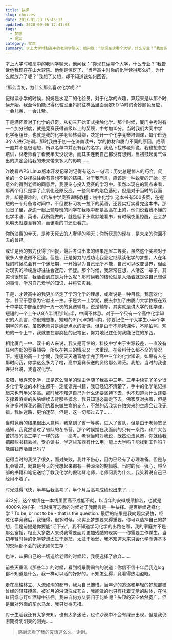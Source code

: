 ```yaml
---
title: 抉择
slug: choices
date: 2013-01-29 15:45:13
updated: 2020-09-06 12:41:08
tags:
  - 梦想
  - 现实
category: 文章
summary: 才上大学时和高中的老同学聊天，他问我：“你现在读哪个大学，什么专业？”我告诉他我现在在山大软院。他倒是惊讶了，“当年高中时你的化学读得那么好，为什么就放弃了呢？”
---
```


才上大学时和高中的老同学聊天，他问我：“你现在读哪个大学，什么专业？”我告诉他我现在在山大软院。他倒是惊讶了，“当年高中时你的化学读得那么好，为什么就放弃了呢？”我想了又想，却不知道该如何回答。

“那么当初，为什么那么喜欢化学呢？”

记得读小学的时候，妈妈是水泥厂的化验员，对于化学的兴趣，算起来是从那个时候开始。我至今仍能记得化验室里妈妈往样品里面滴定EDTA时的奇妙颜色反应，一会儿黄，一会儿紫。

于是满怀着对于化学的好奇，从初三开始正式接触化学。那个时候，厦门中考时有一个加分制度，就是竞赛获得省级以上的奖项，中考加10分。当时我们大同中学化学组组长，也就是我的化学老师林舜卿，决定开一个化学竞赛培训课，每个班选3个人进行培训。那时我由于初一在济南读书，学的教材和厦门不同的原因，成绩一直并不是很理想，所以名单中并没有我的名字。我私下找林老师说，我也想参加培训，林老师看了看我半天没说话。而其实连我自己都没有想到，当初鼓起勇气做出的决定会给我的未来带来多大的影响……

昨晚看WPS Linux版本开发记录时记得有这么一句话：历史总是惊人的巧合，简单的一个抉择往往会有意想不到的结果。对于我而言，应该是一种蜕变的开始。在意外的得到老师的同意后，我便专心投入竞赛的学习中。虽然以现在的观点来看，那两个月只是学了点氧化还原反应，一些简单的焰色基础。但是对于当时的我而言，却是很难的。《启东中学奥赛训练教程：初中化学》这本书有500多页，在短短的一个月备考时间中，不但要补习初一拉下的英语，还要实打实看完这本书。那段日子里，身边一起上辅导班的同学在我眼中都是高高在上的，他们说着我不懂的化学术语、英语。我所能做的，就是低下头默默地看书，有时候夜里惊醒，还会梦见明天就要竞赛的，而该看的书还没看完。

你所浪费的今天，是昨天死去的人奢望的明天；你所厌恶的现在，是未来的你回不去的曾经。

或许是我的努力获得了回报，最后考试出来的结果是省二等奖，虽然这个奖项对于很多人来说微不足道。但是，正是努力的成功让我坚定继续读化学的梦想。人在年轻的时候总会有一个迷茫期，一开始以为自己无所不能，自己可以改变世界，但面对现实的冷峻后却往往会迷茫、怀疑。那个时候，我常常在想，人活这一辈子，其实也很短暂，我活着到底是为什么呢？那时候我的结论就是人活着就是做自己想做的事情，学习自己爱学的知识，并将它实践。

于是，才读高中的我更加坚定了学习化学的理想，或者说是一种目标，我喜欢化学，甚至于愿意为它献出一生。于是大一上学期，便去参加了由厦门大学教授在双十中学初中部组织的一周一次的竞赛辅导。说是辅导，其实就是讲大学的化学课，短短的一个上午从8点半讲到11点半，中间不休息。对于一个只有一个高中化学知识的人而言，你很难想象，短短的3个小时时间内，你要记住一个大学生小半个学期学的内容。虽然老师只是蜻蜓点水的授课，但是由于不能拷课件，不能拍照，短短的一个上午，我就要在那疯狂的记笔记，努力地记住任何我能记住的东西。

相比厦门一中、双十的人来说，我又是可怜的，科技中学由于生源较差，一直没有任何内部的竞赛辅导，所以在初三的情况又一次重现。在资料什么都不全的情况下。短短的高一上学期，我便天天通宵地学完了高中三年的化学知识。如果有人在那时问我，你学这么多为了啥，高中竞赛保送的资格那么渺茫。我想，当时的我也许只会说，我喜欢化学。

没错，我喜欢化学，正是这么简单的理由伴随了我高中三年。三年中读完了多少很多化学专业的本科生都不一定能读完书籍，我已经记不清楚了，手中的化学笔记摞起来也有半米多高。那时我不知道自己为什么还要坚持下去，也不知道为什么还要支撑着麻痹的头脑继续去背那些概念，我只知道必需走下去。佛家反对执着，但是有许多时候我必需用执着来做生命的支点，不然的话我实在怕突来的空虚会让我无措。我怕迷路，更怕迷茫。但是，这一切都过去了……

当时竞赛的结果很出人意料，我拿到了省一等奖，进入了省队，但是由于老师忘记通知，我竟然错过了省队的冬令营。那个时候摆在我面前的只有一条路，和广大苦苦拼搏的高三学子一样的路——高考。老爸当时对我说，既然没法竞赛，你就给我把那些书籍丢掉，专心读书，学这些东西有什么用，能上大学吗？能找到工作吗？能赚钱养活自己吗？

记得当时的我哭了很久，面对失败，我并不伤心，因为已经有了心理准备。但是与机会错过，就算是今天的我想起来都有一种深深的惋惜感。当时的我一狠心，将全部的书籍和笔记送给了教我化学的倪瑞琴老师，老师问我为什么，我笑着说自己已经用不着了。

时光过得飞快，半年后我高考了，半个月后高考成绩也出来了……

622分，这个成绩在一本线里面高不成低不就，以当年的安徽成绩排名，也就是4000名的样子。当时填写志愿的时候对于我而言是一种抉择。是否继续选择化学？To be, or not to be - that is the question. 最后的结果是我向现实妥协，经过化学竞赛后，我懂得，很多时候，现实比梦想要来得重要。你可以选择自己的梦想，但是前提是你要能“活下去”。我不知道学习化学的出路在哪，我的家庭并不是那么富裕，相比大多数人来说我需要面对更加残酷的现实——你需要工作谋生。当初年轻时候的化学梦想太过于渺茫，太过于脆弱，我不知道未来只会化学而连基本的交际都不会的我该如何生存！

也许，从把自己的一切送给老师的时候起，我便选择了放弃……

前些天重温《那些年》的时候，看到柯景腾霸气的说道：你信不信十年后我连log都不知道是什么，我一样可以活的好好的。不知怎么得，竟看得热泪盈眶。

走在高楼林立、人流如潮的都市，我为自己惋惜。当年少的追逐和年轻的梦想都被曾经的轻狂掩盖，被岁月的洪流洗成苍白，我能做的也只有托着无觉的肢体，在倪虹闪烁与灯红酒绿中徘徊。我来自何方又要归于何处呢？头顶的天空依然宽广，但是面对外面的车水马龙，我只觉得无措。

对于生活我还有太多未知，也有太多迷茫，也许沙漠中不会有绿洲出现，但是我仍旧期待明明天的阳光……

>感谢您看了我的废话这么久，谢谢。
